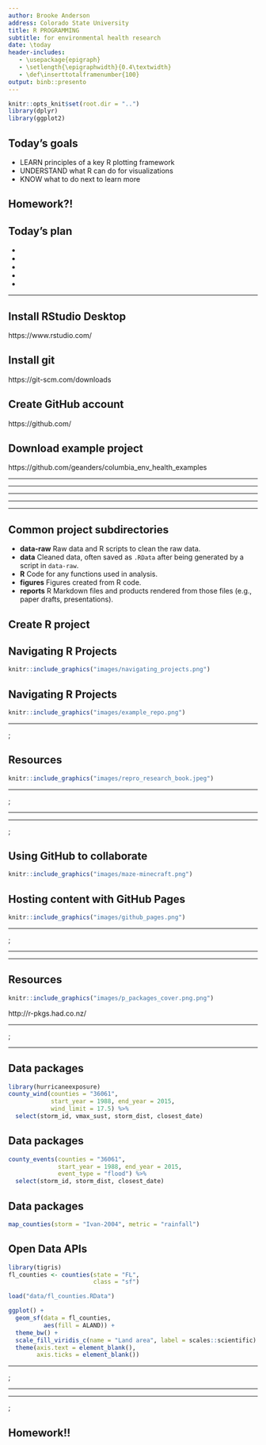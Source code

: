 ```yaml
---
author: Brooke Anderson
address: Colorado State University
title: R PROGRAMMING
subtitle: for environmental health research
date: \today
header-includes:
   - \usepackage{epigraph}
   - \setlength{\epigraphwidth}{0.4\textwidth}
   - \def\inserttotalframenumber{100}
output: binb::presento
---
```


```r
knitr::opts_knit$set(root.dir = "..")
library(dplyr)
library(ggplot2)
```


## Today's goals

- LEARN principles of a key R plotting framework \bigskip
- UNDERSTAND what R can do for visualizations \bigskip
- KNOW what to do next to learn more

## Homework?!

\begin{center}
\url{https://bit.ly/2WQV6XT}
\end{center}

## Today's plan

\montserratfont
- \largetext{ORGANIZE} \bigskip
- \largetext{TRACK} \bigskip
- \largetext{PACKAGE} \bigskip
- \largetext{COLLECT} \bigskip
- \largetext{PROCESS} 

____

\begin{center}
 \hugetext{PREREQUISITES} 
 \medskip 
 \small Setting up 
\end{center}

## Install RStudio Desktop

\centering

\large https://www.rstudio.com/

## Install git

\centering

\large https://git-scm.com/downloads

## Create GitHub account

\centering

\large https://github.com/

## Download example project

\centering

\large https://github.com/geanders/columbia_env_health_examples

____

\begin{center}
 \hugetext{ORGANIZE} 
 \medskip 
 \small Setting up 
\end{center}

____

\begin{center}
 \largetext{One project : One directory} \\
 \medskip 
 \small \textbf{Rule \#1} of research project file organization 
\end{center}

____

\begin{center}
 \largetext{Use consistent names} \\
 \medskip 
 \small \textbf{Rule \#2} of research project file organization
\end{center}

____

\begin{center}
 \largetext{Use relative filenames} \\
 \medskip 
 \small \textbf{Rule \#3} of research project file organization
\end{center}

____

## Common project subdirectories

- **data-raw** Raw data and R scripts to clean the raw data. \medskip
- **data** Cleaned data, often saved as `.RData` after being generated by a script in `data-raw`. \medskip
- **R** Code for any functions used in analysis. \medskip
- **figures** Figures created from R code. \medskip
- **reports** R Markdown files and products rendered from those files (e.g., paper drafts, presentations).

## Create R project

\begin{columns}
\begin{column}{0.3\textwidth}
\includegraphics[height = 0.7\textheight]{images/create_r_project}
\end{column}
\begin{column}{0.6\textwidth}
\includegraphics[width = \textwidth]{images/selecting_r_project}
\end{column}
\end{columns}

## Navigating R Projects

```r
knitr::include_graphics("images/navigating_projects.png")
```

## Navigating R Projects

```r
knitr::include_graphics("images/example_repo.png")
```


____

\tikz[overlay,remember picture] \node[opacity=0.2, at=(current page.center)]{%
  \includegraphics[width=1\paperwidth]{images/hidden_files}};
\color{colorblue}
\begin{center}
\hugetext{\montserratfont .Rproj/}
\end{center}

## Resources

```r
knitr::include_graphics("images/repro_research_book.jpeg")
```

____

\tikz[overlay,remember picture] \node[opacity=0.2, at=(current page.center)]{%
  \includegraphics[width=1\paperwidth]{images/example_code}};
\color{colorblue}
\begin{center}
\hugetext{\montserratfont [Live coding example]}
\end{center}


____

\begin{center}
 \hugetext{TRACK} 
 \medskip 
 \small \textbf{git and GitHub} for version control
\end{center}

____

\tikz[overlay,remember picture] \node[opacity=0.2, at=(current page.center)]{%
  \includegraphics[width=1\paperwidth]{images/hidden_files}};
\color{colorblue}
\begin{center}
\hugetext{\montserratfont .git/}
\end{center}

## Using GitHub to collaborate

```r
knitr::include_graphics("images/maze-minecraft.png")
```

\center
\url{https://github.com/ropenscilabs/miner}

## Hosting content with GitHub Pages

```r
knitr::include_graphics("images/github_pages.png")
```

____

\tikz[overlay,remember picture] \node[opacity=0.2, at=(current page.center)]{%
  \includegraphics[width=1\paperwidth]{images/example_code}};
\color{colorblue}
\begin{center}
\hugetext{\montserratfont [Live coding example]}
\end{center}

____

\begin{center}
 \hugetext{PACKAGE} 
 \medskip 
 \small Collect R functions in \textbf{packages} 
\end{center}

____

\includegraphics[width = \textwidth]{images/CRAN_package_10000}

## Resources

```r
knitr::include_graphics("images/p_packages_cover.png.png")
```

\centering
http://r-pkgs.had.co.nz/

____

\tikz[overlay,remember picture] \node[opacity=0.2, at=(current page.center)]{%
  \includegraphics[width=1\paperwidth]{images/example_code}};
\color{colorblue}
\begin{center}
\hugetext{\montserratfont [Live coding example]}
\end{center}

____

\begin{center}
 \hugetext{COLLECT} 
 \medskip 
 \small Leverage \textbf{open data} tools for collecting data
\end{center}

## Data packages

\footnotesize

```r
library(hurricaneexposure)
county_wind(counties = "36061", 
            start_year = 1988, end_year = 2015, 
            wind_limit = 17.5) %>% 
  select(storm_id, vmax_sust, storm_dist, closest_date)
```

## Data packages

\footnotesize

```r
county_events(counties = "36061", 
              start_year = 1988, end_year = 2015, 
              event_type = "flood") %>% 
  select(storm_id, storm_dist, closest_date)
```

## Data packages

\footnotesize

```r
map_counties(storm = "Ivan-2004", metric = "rainfall")
```


## Open Data APIs

```r
library(tigris)
fl_counties <- counties(state = "FL",
                        class = "sf")
```
```r
load("data/fl_counties.RData")
```

```r
ggplot() + 
  geom_sf(data = fl_counties, 
          aes(fill = ALAND)) + 
  theme_bw() + 
  scale_fill_viridis_c(name = "Land area", label = scales::scientific) + 
  theme(axis.text = element_blank(),
        axis.ticks = element_blank())
```

____

\tikz[overlay,remember picture] \node[opacity=0.2, at=(current page.center)]{%
  \includegraphics[width=1\paperwidth]{images/example_code}};
\color{colorblue}
\begin{center}
\hugetext{\montserratfont [Live coding example]}
\end{center}

____

\begin{center}
 \hugetext{PROCESS} 
 \medskip 
 \small Find and make \textbf{R packages} for processing data
\end{center}

____

\tikz[overlay,remember picture] \node[opacity=0.2, at=(current page.center)]{%
  \includegraphics[width=1\paperwidth]{images/example_code}};
\color{colorblue}
\begin{center}
\hugetext{\montserratfont [Live coding example]}
\end{center}

## Homework!!

\begin{center}
\url{https://bit.ly/2WQV6XT}
\end{center}

